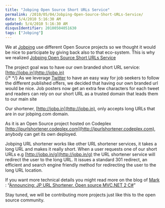 ```yaml
---
title: "Jobping Open Source Short URLs Service"
permalink: /2010/05/04/Jobping-Open-Source-Short-URLs-Service/
date: 5/4/2010 5:16:30 AM
updated: 5/4/2010 5:16:30 AM
disqusIdentifier: 20100504051630
tags: ["Jobping"]
---
```

We at [Jobping](http://www.jobping.com/ "Jobping") use different Open Source projects so we thought it would be nice to participate by giving back also to that eco-system. This is why we realized [Jobping Open Source Short URLs Service](http://blog.jobping.com/2010/05/jobping-open-source-short-urls-service.html) 

The project goal was to have our own branded short URL service: [http://jobp.in](http://jobp.in)      
{/* <!-- more --> */}
As we leverage [Twitter](http://twitter.com/jobping) to have an easy way for job seekers to follow the different published offers, we decided that having our own branded url would be nice. Job posters now get an extra few characters for each tweet and readers can rely on our short URL as a trusted domain that leads them to our main site

Our shortener, [http://jobp.in](http://jobp.in), only accepts long URLs that are in our jobping.com domain.

As it is an Open Source project hosted on Codeplex [http://jpurlshortener.codeplex.com](http://jpurlshortener.codeplex.com), anybody can get its own deployed.

Jobping URL shortener works like other URL shortener services, it takes a long URL and makes it really short. When a user requests one of our short URLs e.g [http://jobp.in/g](http://jobp.in/g) the URL shortener service will redirect the user to the long URL. It issues a standard 301 redirect, an efficient and search engine friendly method for redirecting the user to the long URL location.

If you want more technical details you might read more on the blog of [Mark]( http://markkemper1.blogspot.com/) : “[Announcing: JP URL Shortener. Open source MVC.NET 2 C#](http://markkemper1.blogspot.com/2010/05/announcing-jp-url-shortener-open-source.html)”

Stay tuned, we will be contributing more projects just like this to the open source community. 
